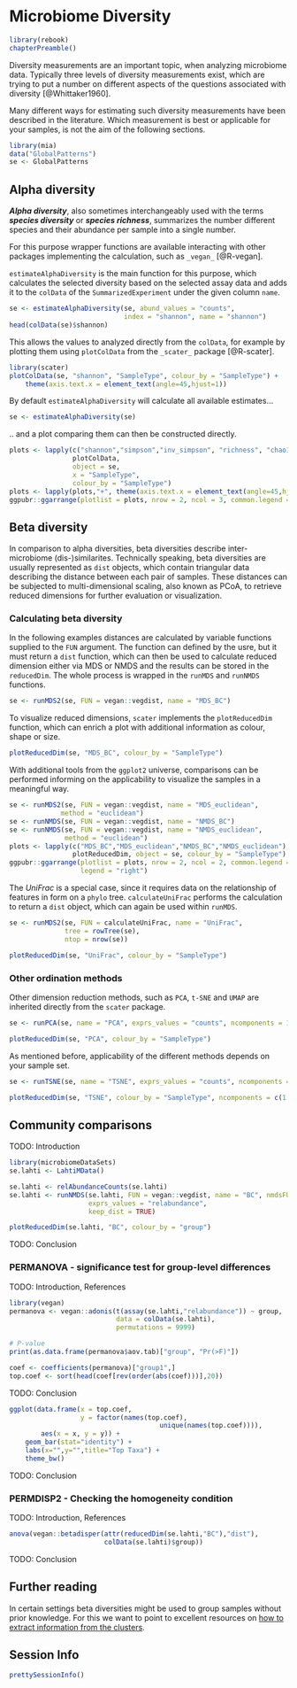 # Microbiome Diversity {#microbiome-diversity}

```r
library(rebook)
chapterPreamble()
```

Diversity measurements are an important topic, when analyzing microbiome data. 
Typically three levels of diversity measurements exist, which are trying to
put a number on different aspects of the questions associated with diversity 
[@Whittaker1960].

Many different ways for estimating such diversity measurements have been 
described in the literature. Which measurement is best or applicable for your 
samples, is not the aim of the following sections.

```r
library(mia)
data("GlobalPatterns")
se <- GlobalPatterns
```


## Alpha diversity

**_Alpha diversity_**, also sometimes interchangeably used with the terms
**_species diversity_** or **_species richness_**, summarizes the number
different species and their abundance per sample into a single number.

For this purpose wrapper functions are available interacting with other packages
implementing the calculation, such as `_vegan_` [@R-vegan].

`estimateAlphaDiversity` is the main function for this purpose, which calculates
the selected diversity based on the selected assay data and adds it to the 
`colData` of the `SummarizedExperiment` under the given column `name`.

```r
se <- estimateAlphaDiversity(se, abund_values = "counts",
                             index = "shannon", name = "shannon")
head(colData(se)$shannon)
```

This allows the values to analyzed directly from the `colData`, for example
by plotting them using `plotColData` from the `_scater_` package [@R-scater].

```r
library(scater)
plotColData(se, "shannon", "SampleType", colour_by = "SampleType") +
    theme(axis.text.x = element_text(angle=45,hjust=1))
```

By default `estimateAlphaDiversity` will calculate all available estimates...

```r
se <- estimateAlphaDiversity(se)
```

.. and a plot comparing them can then be constructed directly.

```r
plots <- lapply(c("shannon","simpson","inv_simpson", "richness", "chao1", "ACE"),
                plotColData,
                object = se,
                x = "SampleType",
                colour_by = "SampleType")
plots <- lapply(plots,"+", theme(axis.text.x = element_text(angle=45,hjust=1)))
ggpubr::ggarrange(plotlist = plots, nrow = 2, ncol = 3, common.legend = TRUE, legend = "right")
```

## Beta diversity

In comparison to alpha diversities, beta diversities describe inter-microbiome
(dis-)similarites. Technically speaking, beta diversities are usually
represented as `dist` objects, which contain triangular data describing the
distance between each pair of samples. These distances can be subjected to
multi-dimensional scaling, also known as PCoA, to retrieve reduced dimensions
for further evaluation or visualization.

### Calculating beta diversity

In the following examples distances are calculated by variable functions
supplied to the `FUN` argument. The function can defined by the usre, but it
must return a `dist` function, which can then be used to calculate reduced
dimension either via MDS or NMDS and the results can be stored in the
`reducedDim`. The whole process is wrapped in the `runMDS` and `runNMDS`
functions.

```r
se <- runMDS2(se, FUN = vegan::vegdist, name = "MDS_BC")
```

To visualize reduced dimensions, `scater` implements the `plotReducedDim` 
function, which can enrich a plot with additional information as colour, shape 
or size.

```r
plotReducedDim(se, "MDS_BC", colour_by = "SampleType")
```

With additional tools from the `ggplot2` universe, comparisons can be 
performed informing on the applicability to visualize the samples in a 
meaningful way.

```r
se <- runMDS2(se, FUN = vegan::vegdist, name = "MDS_euclidean",
             method = "euclidean")
se <- runNMDS(se, FUN = vegan::vegdist, name = "NMDS_BC")
se <- runNMDS(se, FUN = vegan::vegdist, name = "NMDS_euclidean",
              method = "euclidean")
plots <- lapply(c("MDS_BC","MDS_euclidean","NMDS_BC","NMDS_euclidean"),
                plotReducedDim, object = se, colour_by = "SampleType")
ggpubr::ggarrange(plotlist = plots, nrow = 2, ncol = 2, common.legend = TRUE,
                  legend = "right")
```

The _UniFrac_ is a special case, since it requires data on the relationship
of features in form on a `phylo` tree. `calculateUniFrac` performs the 
calculation to return a `dist` object, which can again be used within `runMDS`.

```r
se <- runMDS2(se, FUN = calculateUniFrac, name = "UniFrac",
              tree = rowTree(se),
              ntop = nrow(se))
```

```r
plotReducedDim(se, "UniFrac", colour_by = "SampleType")
```

### Other ordination methods

Other dimension reduction methods, such as `PCA`, `t-SNE` and `UMAP` are 
inherited directly from the `scater` package.

```r
se <- runPCA(se, name = "PCA", exprs_values = "counts", ncomponents = 10)
```

```r
plotReducedDim(se, "PCA", colour_by = "SampleType")
```

As mentioned before, applicability of the different methods depends on your
sample set.

```r
se <- runTSNE(se, name = "TSNE", exprs_values = "counts", ncomponents = 3)
```

```r
plotReducedDim(se, "TSNE", colour_by = "SampleType", ncomponents = c(1:3))
```

## Community comparisons

TODO: Introduction

```r
library(microbiomeDataSets)
se.lahti <- LahtiMData()
```

```r
se.lahti <- relAbundanceCounts(se.lahti)
se.lahti <- runNMDS(se.lahti, FUN = vegan::vegdist, name = "BC", nmdsFUN = "monoMDS",
                    exprs_values = "relabundance",
                    keep_dist = TRUE)
```

```r
plotReducedDim(se.lahti, "BC", colour_by = "group")
```

TODO: Conclusion

### PERMANOVA - significance test for group-level differences

TODO: Introduction, References

```r
library(vegan)
permanova <- vegan::adonis(t(assay(se.lahti,"relabundance")) ~ group,
                           data = colData(se.lahti),
                           permutations = 9999)

# P-value
print(as.data.frame(permanova$aov.tab)["group", "Pr(>F)"])
```

```r
coef <- coefficients(permanova)["group1",]
top.coef <- sort(head(coef[rev(order(abs(coef)))],20))
```

TODO: Conclusion

```r
ggplot(data.frame(x = top.coef,
                  y = factor(names(top.coef),
                                      unique(names(top.coef)))),
        aes(x = x, y = y)) +
    geom_bar(stat="identity") +
    labs(x="",y="",title="Top Taxa") +
    theme_bw()
```

TODO: Conclusion

### PERMDISP2 - Checking the homogeneity condition

TODO: Introduction, References

```r
anova(vegan::betadisper(attr(reducedDim(se.lahti,"BC"),"dist"),
                        colData(se.lahti)$group))
```

TODO: Conclusion

## Further reading

In certain settings beta diversities might be used to group samples without
prior knowledge. For this we want to point to excellent resources on 
[how to extract information from the clusters](http://bioconductor.org/books/release/OSCA/clustering.html).

## Session Info {-}

```r
prettySessionInfo()
```
